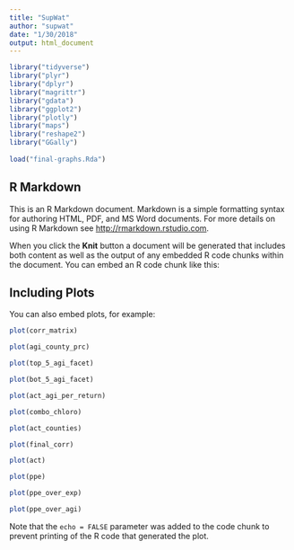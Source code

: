 ```yaml
---
title: "SupWat"
author: "supwat"
date: "1/30/2018"
output: html_document
---
```


```r
library("tidyverse")
library("plyr")
library("dplyr")
library("magrittr")
library("gdata")
library("ggplot2")
library("plotly")
library("maps")
library("reshape2")
library("GGally")
     
load("final-graphs.Rda")
```

## R Markdown

This is an R Markdown document. Markdown is a simple formatting syntax for authoring HTML, PDF, and MS Word documents. For more details on using R Markdown see <http://rmarkdown.rstudio.com>.

When you click the **Knit** button a document will be generated that includes both content as well as the output of any embedded R code chunks within the document. You can embed an R code chunk like this:


## Including Plots

You can also embed plots, for example:

```r
plot(corr_matrix)
```
```r
plot(agi_county_prc)
```
```r
plot(top_5_agi_facet)
```
```r
plot(bot_5_agi_facet)
```
```r
plot(act_agi_per_return)
```
```r
plot(combo_chloro)
```
```r
plot(act_counties)
```
```r
plot(final_corr)
```
```r
plot(act)
```
```r
plot(ppe)
```
```r
plot(ppe_over_exp)
```
```r
plot(ppe_over_agi)
```
Note that the `echo = FALSE` parameter was added to the code chunk to prevent printing of the R code that generated the plot.
